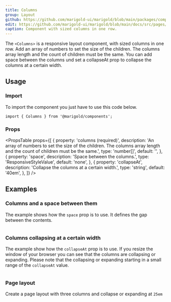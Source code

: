```yaml
---
title: Columns
group: Layout
github: https://github.com/marigold-ui/marigold/blob/main/packages/components/src/Columns/Columns.tsx
edit: https://github.com/marigold-ui/marigold/blob/main/docs/src/pages/components/columns.mdx
caption: Component with sized columns in one row.
---
```


The `<Columns>` is a responsive layout component, with sized columns in one row.
Add an array of numbers to set the size of the children. The columns array length and the count of children must be the same. You can add space between the columns und set a collapseAt prop to collapse the columns at a certain width.

<Preview>
  <BasicColumns />
</Preview>

## Usage

### Import

To import the component you just have to use this code below.

```tsx
import { Columns } from '@marigold/components';
```

### Props

<PropsTable
  props={[
    {
      property: 'columns (required)',
      description:
        'An array of numbers to set the size of the children. The columns array length and the count of children must be the same.',
      type: 'number[]',
      default: '',
    },
    {
      property: 'space',
      description: 'Space between the columns.',
      type: 'ResponsiveStyleValue<string>',
      default: 'none',
    },
    {
      property: 'collapseAt',
      description: 'Collapse the columns at a certain width.',
      type: 'string',
      default: '40em',
    },
  ]}
/>

## Examples

### Columns and a space between them

The example shows how the `space` prop is to use. It defines the gap between the contents.

```tsx preview file=components/Columns/space-columns.demo.tsx

```

### Columns collapsing at a certain width

The example show how the `collapseAt` prop is to use. If you resize the window of your browser you can see that the columns are collapsing or expanding. Please note that the collapsing or expanding starting in a small range of the `collapseAt` value.

```tsx preview file=components/Columns/collapse-columns.demo.tsx

```

### Page layout

Create a page layout with three columns and collapse or expanding at `25em`

```tsx preview file=components/Columns/layout-columns.demo.tsx

```
